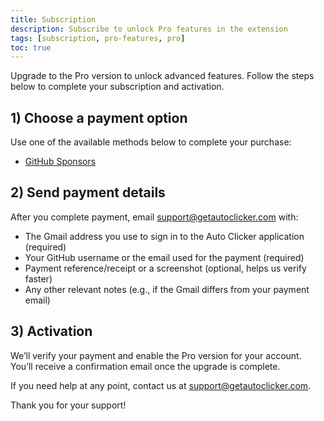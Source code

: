 ```yaml
---
title: Subscription
description: Subscribe to unlock Pro features in the extension
tags: [subscription, pro-features, pro]
toc: true
---
```


Upgrade to the Pro version to unlock advanced features. Follow the steps below to complete your subscription and activation.

## 1) Choose a payment option

Use one of the available methods below to complete your purchase:

- [GitHub Sponsors](https://github.com/sponsors/Dhruv-Techapps)

## 2) Send payment details

After you complete payment, email [support@getautoclicker.com](mailto:support@getautoclicker.com) with:

- The Gmail address you use to sign in to the Auto Clicker application (required)
- Your GitHub username or the email used for the payment (required)
- Payment reference/receipt or a screenshot (optional, helps us verify faster)
- Any other relevant notes (e.g., if the Gmail differs from your payment email)

## 3) Activation

We’ll verify your payment and enable the Pro version for your account. You’ll receive a confirmation email once the upgrade is complete.

If you need help at any point, contact us at [support@getautoclicker.com](mailto:support@getautoclicker.com).

Thank you for your support!
